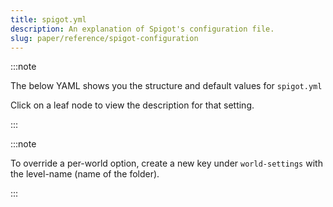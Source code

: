 ```yaml
---
title: spigot.yml
description: An explanation of Spigot's configuration file.
slug: paper/reference/spigot-configuration
---
```



:::note

The below YAML shows you the structure and default values for `spigot.yml`

Click on a leaf node to view the description for that setting.

:::

:::note

To override a per-world option, create a new key under `world-settings` with the level-name (name of the folder).

:::

<ConfigNode data={parse(SpigotYML)} />
